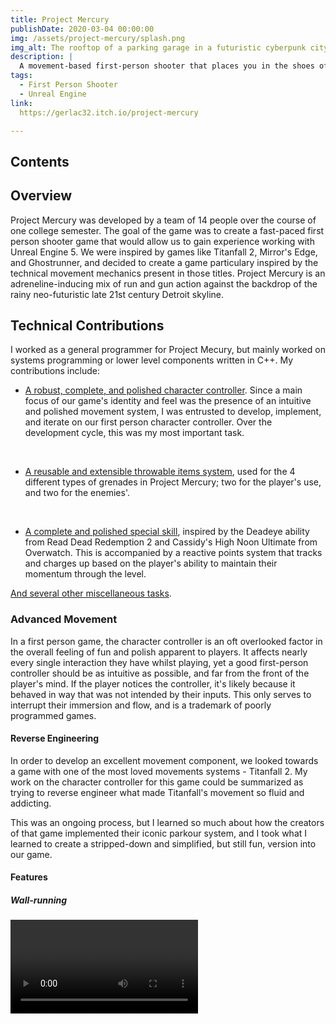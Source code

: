 ```yaml
---
title: Project Mercury
publishDate: 2020-03-04 00:00:00
img: /assets/project-mercury/splash.png
img_alt: The rooftop of a parking garage in a futuristic cyberpunk city
description: |
  A movement-based first-person shooter that places you in the shoes of a lone operative fighting hordes of robots in an urban cyberpunk future
tags:
  - First Person Shooter
  - Unreal Engine
link:
  https://gerlac32.itch.io/project-mercury

---
```


## Contents


## Overview
Project Mercury was developed by a team of 14 people over the course of one college semester. The goal of the game was to create a fast-paced first person shooter game that would allow us to gain experience working with Unreal Engine 5. We were inspired by games like Titanfall 2, Mirror's Edge, and Ghostrunner, and decided to create a game particulary inspired by the technical movement mechanics present in those titles. Project Mercury is an adreneline-inducing mix of run and gun action against the backdrop of the rainy neo-futuristic late 21st century Detroit skyline. 

## Technical Contributions
I worked as a general programmer for Project Mecury, but mainly worked on systems programming or lower level components written in C++. My contributions include:
 - [A robust, complete, and polished character controller](#advanced-movement). Since a main focus of our game's identity and feel was the presence of an intuitive and polished movement system, I was entrusted to develop, implement, and iterate on our first person character controller. Over the development cycle, this was my most important task.

    &nbsp; 
    &nbsp; 
 - [A reusable and extensible throwable items system](#grenade-system), used for the 4 different types of grenades in Project Mercury; two for the player's use, and two for the enemies'.

    &nbsp; 
    &nbsp; 
 - [A complete and polished special skill](#deadeye-ability-and-system), inspired by the Deadeye ability from Read Dead Redemption 2 and Cassidy's High Noon Ultimate from Overwatch. This is accompanied by a reactive points system that tracks and charges up based on the player's ability to maintain their momentum through the level.

[And several other miscellaneous tasks](#miscellaneous).


### Advanced Movement
In a first person game, the character controller is an oft overlooked factor in the overall feeling of fun and polish apparent to players. It affects nearly every single interaction they have whilst playing, yet a good first-person controller should be as intuitive as possible, and far from the front of the player's mind. If the player notices the controller, it's likely because it behaved in way that was not intended by their inputs. This only serves to interrupt their immersion and flow, and is a trademark of poorly programmed games.

#### Reverse Engineering
In order to develop an excellent movement component, we looked towards a game with one of the most loved movements systems - Titanfall 2.
My work on the character controller for this game could be summarized as trying to reverse engineer what made Titanfall's movement so fluid and addicting.

This was an ongoing process, but I learned so much about how the creators of that game implemented their iconic parkour system, and I took what I learned to create a stripped-down and simplified, but still fun, version into our game.

#### Features
##### Wall-running
<Video path='/assets/project-mercury/wallrunning.webm' />
Wallrunning occurs whenever the player is falling towards an appropriately angled wall. A circular raycast method allows for free aiming while running.
##### Crouching and Walking
<Video path='/assets/project-mercury/crouch_and_walk.webm' />
Crouching is a custom implementation that smoothly changes the player's collider for the best accuracy.
##### Sliding
<Video path='/assets/project-mercury/slide.webm'/>
Sliding is a physics-based implementation that gains speed down slopes. Slide jumping gives a quick burst of vertical mobility.
##### Mantling and Vaulting
<Video path='/assets/project-mercury/mantle_and_vault.webm' />
Mantling and vaulting allow for smoothly moving about the level without getting tripped up on level geometry.

#### Wall Running Technical Breakdown
The most important aspect of the movement system in Project Mercury is the wallrunning. It's logic begins here:
![](/assets/project-mercury/UpdateCharacterStateBeforeMovement.png)
The base class implementation of the CharacterMovementComponent executes this function at the end of every frame to see if the current movement mode has changed. If the character is falling, and the the `CanWallRun` function returns true, the state is changed to initiate a wallrun.
![](/assets/project-mercury/OnMovementModeChanged.png)
Another funtion that is executed every frame, `OnMovementModeChanged`, then runs the `OnEnterWallRun` function. Notice also how when the state changes away from `CMoveWallRun`, the `OnExitWallRun` function will likewise be called.
![](/assets/project-mercury/OnEnterWallRun.png)
![](/assets/project-mercury/OnExitWallRun.png)
This architecture ensures that the state of the system is properly managed. Any code that needs to be executed at the start or end of a movement mode can be placed here, and it will run, regardless of how many possible places the movement mode could begin or be cancelled at.
Continuing on with the code, the base class executes the `PhysCustom` function due to being in a derived class movement mode. The override `PhysCustom` then just needs to forward to a dedicated `Phys*` function depending on the specific movement mode.
![](/assets/project-mercury/PhysCustom.png)
At long last, the code finally reaches the code that actually wallruns the player, `PhysWallRun`.
The function itself is long, so only the important sections are shown here.
![](/assets/project-mercury/PhysWallRun_Break.png)
Firstly, the code re-checks that the conditions for starting a wall-run are still being met. It also checks here to see how long has elapsed since the wallrun started, and exits the move mode if the allotted wall run time has expired;
![](/assets/project-mercury/PhysWallRun_PlaneProject.png)
Then, the player's acecleration and velocity are projected onto the plane of the wall. This is what sticks the player to wall so they don't come off of it unless they indend to.
Here is also shown how the gravity is applied based on the altitude of the player's view direction. That is, they'll continue moving at the same height on the wall, unless they look downwards. This prevents the very unituitive situation where the player is looking down and holding the forward input, but moves upwards relative to the camera.
![](/assets/project-mercury/PhysWallRun_Rotate.png)
Another nice feature of this wallrunning implementation is that the player is gently rotated while running, such that their look direction stays the same relative to the part of the wall they're currently contacting. This removes the need to move the look input while running around a curved wall, and creates the feeling of being carried around the turn by the wall.
![](/assets/project-mercury/PhysWallRun_Apply.png)
The actual movement portion of this movement mode is very succint. Other than some minor checks and safe-guards, the player is moved by their velocity in the direction of their acceleration (which are now both clamped to be in the plane of the wall) and one additional stick force is applied into the wall. This is to ensure contact with the wall remains even when running a sharp concave surface.
Lastly, one of the more important parts of this system to recreating the feel of Titanfall 2 is the specific conditions that must be met and/or remain met in order to wall run.
![](/assets/project-mercury/CanWallRun.png)
The `CanWallRun` function is responsible for checking the current state, and determining whether a wall run can be started. It ensures that the player is not on the ground and falling down. It then forwards the check to see if the player is up against a suitable wall to the `CheckForWall` function, which returns a UE5 `FHitResult` struct with all of the information of the best successful raycast for a wall.
It then completes the same logic as Titanfall does to prevent increasing height on the same wall; A change in the wall ran on (approximated by a large change in normal as compared to the last surface the player wall ran on), seeing if enough time has passed since running on this wall, or seeing that the height is lower than previously ran on. This allows for wall running and gaining height by jumping between walls, re-attaching to the same wall if height is not gained, and allows any wall running if the cooldown since the last wall run have expired.
This sort of logic is where the start guards, like `OnEnterWallRun` and `OnExitWallRun` are important, to ensure that everything is always in a valid state for logic like to work.
![](/assets/project-mercury/CheckForWall.png)
The `CheckForWall` function is likewise important. Rather than simply ray casting left and right like many, many, many wallrunning implementations readily found, this function casts a set number of rays in a circle. This allows for wallrunning without requiring that the player's look direction be locked directly along the wall. This allows for the same fluidity of looking and aiming when on a wall as there is on the ground.
A raycast that collides a wall is only considered valid if the wall is close enough to vertical and if the player's velocity and acceleration are both sufficiently pointing into the wall. Of the valid hits in the circle, the closest is selected to represent the current wall.

#### Developer Extensibility
As I have just shown, the custom character movement component is structured such that adding new movement mechanics could be done very efficiently. A lot of movement mode implementation can follow the same basic pattern of
  - Adding a new enum variant to the movement mode enum.
  - Creating a `Can*` function (or for some actions, a `Try*` function is more appropriate), which checks the current state, and returns whether the state should be entered, as well as any information gathered necessary to carry out the state. For instance, the `CanWallRun` function has an out-parameter of type FHitResult, which will contain the most success raycast-to-wall hit after it concludes.
  - Adding a `Phys*` function.
  - Adding any state-tracking in `OnEnter*` and `OnExit*` functions.

#### Designer Friendly Programming
All of the low-level physics code I created for the movement component is endlessly tweakable and modifiable via UPROPERTYs, so that designer can independently tune in the feel of the component based on player feedback for tight iteration cycles.
![](/assets/project-mercury/details_panel.png)
![](/assets/project-mercury/details_panel_2.png)

### Grenade System
Another system I contributed to the project is the grenade system (also called "lethal" system, internally). Developing the grenades gave me the chance to experience creating a highly reusable and adaptable system in Unreal Engine.
#### `LethalSystem` Component
![](/assets/project-mercury/lethal_system_component.png)
The main driver of the system is the Actor Component, `LethalSystem`. This component represents a user of the grenades and an inventory of sorts, with the concept of a list of available lethals, an index of which one is "selected", and a map of remaining cooldowns. That list is player-centric, but the `LethalSystem` also contains all of the methods necessary for using grenades, and can be used without the concept of cooldowns or currently indexed grenade. This makes it perfectly suitable to be re-used for an enemy attack of lobbing grenades, for example.
Where a player class might use the component by changing the selected index and then calling `TrySpawnSelectedLethal`...
![](/assets/project-mercury/player_spawn_lethal.png)
and then at a later time (probably when the player releases whichever button), calling `ThrowLethal`

While an enemy might set the random weighting for its available lethals, set cooldowns ignored, and call `TrySpawnRandomLethal` and `ThrowLethal` together...
![](/assets/project-mercury/enemy_spawn_lethal.png)
But both use the same internal implementation
![](/assets/project-mercury/spawn_lethal.png)
#### `LethalComponent` Component Hierarchy
The base `LethalComponent` is a convenient base class for anything that exhibits grenade-like functionality, and with it's default settings, operates like a prototypical frag grenade.
Any more complicated grenade effects, like for instance the R1C0CH3-T grenade, are able to override the base class with their specific functionality for each event.
    
Early on in development, the `LethalSystem` operated solely on blueprints derived from a blueprint called `BP_BaseLethal`. However, the plan then arose (and was later scrapped) to have gun pickups be tossable for an explosion after running out of ammunition.
Since this functionality is esentially a grenade, it would be nice to reuse the existing LethalSystem. The guns already had a class hierarchy however. This exposed a mistake in the original grenade system, where the grenade functionality was tightly coupled to one specific blueprint. 
![](/assets/project-mercury/old_lethals.png)
After a refactoring, the lethal blueprints are simply the geometry, visuals, and a particular child of `LethalComponent`. This allows any functionality to be easily attached to anything that needs to be "grenade-like".
![](/assets/project-mercury/new_lethals.png)
Additionally, the `LethalSystem` was made to operate on `LethalComponent`-derived things for some functionality, but anything not grenade specific uses a `Throwable` Interface instead.  
![](/assets/project-mercury/throwable.png)

If the situation demanded any expansion of functionality past grenades, this system would be easily expandable.

### Deadeye Ability and System
<Video path="/assets/project-mercury/deadeye_1.webm"/>
In order to make gameplay more dynamic and reward the player for utilizing their movement skills, Project Mercury includes a special skill called Deadeye.
As the player uses their movement system, they are rewarded points, depending on their skill in using the movement ability, as well as their skill in chaining together movement skills without interruption.
<Video path="/assets/project-mercury/deadeye_2.webm"/>
The Deadeye system functions by subscribing to delegates on the aforementioned player controller, which listen for each movement skill, and checking on a movement mode change to see if the combo has broken.
![](/assets/project-mercury/deadeye_delegates.png)
It tracks the current combo count and calulates the actual points to add based on the combo.
![](/assets/project-mercury/deadeye_delegates2.png)
The actual deadeye ability is a combination of helper functions and one behemoth event graph routine.
![](/assets/project-mercury/deadeye_helpers.png)  
This is responsible for camera effects, moving the view to each target, and shooting.
![](/assets/project-mercury/deadeye_impl.png)

### Optimization 
***didn't have time to write-up D:***  
***TLDR I spent a bunch of time trying and failing to make the game run better, learned a lot of really cool stuff about the engine in the process***

### Miscellaneous
A brief mention on some other tasks I worked on.
#### Environment Searchlight Drones
In addition to the pre-set spline-based environmental drones, I wanted to make the environment feel more hostile. I created a very simple and partially random searchlight drone system. 
By simply placing down points-of-interest in the level, designers can create areas that drones will randomly move between and investigate. 
My goal was to create a sense of being hunted. Like the other environmental drones, they can be shot to explode, to help tutorialize the player.
<Video path='/assets/project-mercury/drones.webm'/>
#### Curved UI Material
In order to create the feeling of the HUD being projected in front of the player on a helmet interior, we wanted to have a curve to the UI elements. I wasn't satisifed with any of the existing tutorials I could find, so armed with my nearly non-existant knowledge of shader code, I tried my hand at making my own from scratch. I was able to get something I was pretty happy with.
![](/assets/project-mercury/curve-shader-code.png)
![](/assets/project-mercury/curve-uv-checker.png)
![](/assets/project-mercury/curve-in-game-2.png)


### Takeaways and the Future
Over the course of this project, I've of course learned a lot about developing with Unreal Engine 5, and the differences and tradeoffs it has compared to all of my previous experience with Unity.
To me, Unity is a sandbox, and everything is there for you to do. But by the same token, everything there is to be done by you. As an engine, Unreal is a much more complicated beast. 
But due to that, you also get so much nicer defaults in every corner of the engine. For instance, with networking. I'm under the impression, it's been a weak spot of Unity until quite recently. But in Unreal, a lot of it is just there, ready to be used. 
The player controller I developed, because it fit into the Unreal Gameplay Framework, had networked support for the first chunk of this project. It's only due to time constraints that I didn't keep on-top of making it stay that way. As an aside, getting the rest of the new state I created replicated is definitely something I want to finish up in the future.  
Because of this dichotomy, when it comes to technical skills, I feel that I lot of what I learned this semester was just me learning the "Unreal Way" of getting it done.
That's not to say I didn't overall learn a lot and improve as a game developer. I feel like I've gained the bedrock knowledge needed to make the next game I work on a highly polished and extremely robust machine.   
I learned about creating lower-level but still extensible systems from working on the character movement component, creating super adapatable gameplay systems from creating the lethal system, more than I thought possible about how the engine works from trying (and mostly failing) to optimize our framerates, how to get along with and work together with such a big (for me) team, and so much more in the gaps.
In the end, I'm so glad I got the opportunity to expand my skills and knowledge in this new engine. 
My interest remains in challenging myself, taking on the tough problems, and creating systems to solve them. In the short term, I'd like to continue working with Unreal, and put every single thing I learned into making something even bigger and better. 
  
Thanks! :wave:

